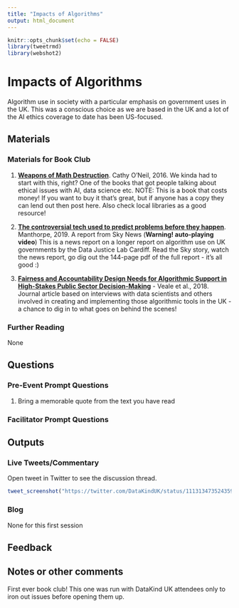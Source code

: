 ```yaml
---
title: "Impacts of Algorithms"
output: html_document
---
```


```r
knitr::opts_chunk$set(echo = FALSE)
library(tweetrmd)
library(webshot2)

```

# Impacts of Algorithms
Algorithm use in society with a particular emphasis on government uses in the UK. This was a conscious choice as we are based in the UK and a lot of the AI ethics coverage to date has been US-focused. 


## Materials

### Materials for Book Club

1. [**Weapons of Math Destruction**](https://weaponsofmathdestructionbook.com/). Cathy O'Neil, 2016. 
We kinda had to start with this, right? One of the books that got people talking about ethical issues with AI, data science etc.
NOTE: This is a book that costs money! If you want to buy it that's great, but if anyone has a copy they can lend out then post here. Also check local libraries as a good resource!

2. [**The controversial tech used to predict problems before they happen**](https://news.sky.com/story/the-controversial-tech-used-to-detect-problems-before-they-happen-11649080). Manthorpe, 2019. A report from Sky News (**Warning! auto-playing video**)
This is a news report on a longer report on algorithm use on UK governments by the Data Justice Lab Cardiff. Read the Sky story, watch the news report, go dig out the 144-page pdf of the full report - it's all good :)

3. [**Fairness and Accountability Design Needs for Algorithmic Support in High-Stakes Public Sector Decision-Making**](https://arxiv.org/abs/1802.01029) - Veale et al., 2018. 
Journal article based on interviews with data scientists and others involved in creating and implementing those algorithmic tools in the UK - a chance to dig in to what goes on behind the scenes!


### Further Reading 
None

## Questions

### Pre-Event Prompt Questions
1. Bring a memorable quote from the text you have read

### Facilitator Prompt Questions

## Outputs

### Live Tweets/Commentary

Open tweet in Twitter to see the discussion thread. 
```r


tweet_screenshot("https://twitter.com/DataKindUK/status/1113134735243595786")


```

### Blog
None for this first session

## Feedback


## Notes or other comments
First ever book club! This one was run with DataKind UK attendees only to iron out issues before opening them up. 
